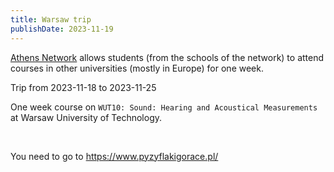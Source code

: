 ```yaml
---
title: Warsaw trip
publishDate: 2023-11-19
---
```


[Athens Network](http://athensnetwork.eu/) allows students (from the schools of the network) to attend courses in other universities (mostly in Europe) for one week.

Trip from 2023-11-18 to 2023-11-25

One week course on `WUT10: Sound: Hearing and Acoustical Measurements` at Warsaw University of Technology.


<MapPoints points={points} height={400} />

<br />

You need to go to https://www.pyzyflakigorace.pl/
